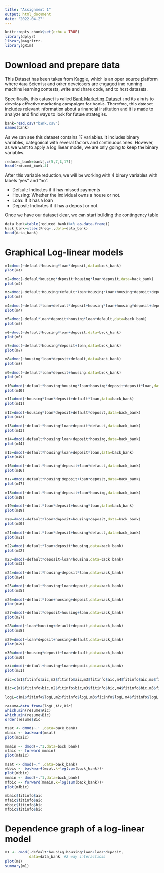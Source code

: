 ```yaml
---
title: "Assignment 1"
output: html_document
date: '2022-04-27'
---
```


```r
knitr::opts_chunk$set(echo = TRUE)
library(dplyr)
library(magrittr)
library(gRim)
```

# Download and prepare data

This Dataset has been taken from Kaggle, which is an open source platform where data Scientist and other developers are engaged into running machine learning contests, write and share code, and to host datasets.

Specifically, this dataset is called [Bank Marketing Dataset](https://www.kaggle.com/datasets/janiobachmann/bank-marketing-dataset?resource=download) and its aim is to develop effective marketing campaigns for banks. Therefore, this dataset includes relevant information about a financial institution and it is made to analyze and find ways to look for future strategies.

```r
bank=read.csv("bank.csv")
names(bank)
```

As we can see this dataset contains 17 variables. It includes binary variables, categorical with several factors and continuous ones. However, as we want to apply a log linear model, we are only going to keep the binary variables.

```r
reduced_bank=bank[,c(5,7,8,17)]
head(reduced_bank,3)
```

After this variable reduction, we will be working with 4 binary variables with labels "yes" and "no".

- Default: Indicates if it has missed payments
- Housing: Whether the individual owns a house or not.
- Loan: If it has a loan
- Deposit: Indicates if it has a deposit or not.

Once we have our dataset clear, we can start building the contingency table

```r
data_bank=table(reduced_bank)%>% as.data.frame()
back_bank=xtabs(Freq~.,data=data_bank)
head(data_bank)
```

# Graphical Log-linear models

```r
m1=dmod(~default*housing*loan*deposit,data=back_bank)
plot(m1)
```

```r
m2=dmod(~defaul*housing*deposit+housing*loan*deposit,data=back_bank)
plot(m2)
```

```r
m3=dmod(~default*housing+default*loan+housing*loan+housing*deposit+deposit*loan,data=back_bank)
plot(m3)
```

```r
m4=dmod(~default*loan+default*deposit+housing*loan+housing*deposit+deposit*loan,data=back_bank)
plot(m4)
```


```r
m5=dmod(~defaul*loan*deposit+housing*loan*default,data=back_bank)
plot(m5)
```


```r
m6=dmod(~default*housing*loan+deposit,data=back_bank)
plot(m6)
```

```r
m7=dmod(~default*housing*deposit+loan,data=back_bank)
plot(m7)
```

```r
m8=dmod(~housing*loan*deposit+default,data=back_bank)
plot(m8)
```

```r
m9=dmod(~default*loan*deposit+housing,data=back_bank)
plot(m9)
```

```r
m10=dmod(~default*housing+housing*loan+housing*deposit+deposit*loan,data=back_bank)
plot(m10)
```

```r
m11=dmod(~housing*loan*deposit+default*loan,data=back_bank)
plot(m11)
```

```r
m12=dmod(~housing*loan*deposit+default*deposit,data=back_bank)
plot(m12)
```


```r
m13=dmod(~default*housing*loan+deposit*default,data=back_bank)
plot(m13)
```

```r
m14=dmod(~default*housing*loan+deposit*housing,data=back_bank)
plot(m14)
```

```r
m15=dmod(~default*housing*loan+deposit*loan,data=back_bank)
plot(m15)
```

```r
m16=dmod(~default*housing*deposit+loan*default,data=back_bank)
plot(m16)
```

```r
m17=dmod(~default*housing*deposit+loan*deposit,data=back_bank)
plot(m17)
```

```r
m18=dmod(~default*housing*deposit+loan*housing,data=back_bank)
plot(m18)
```

```r
m19=dmod(~default*loan*deposit+housing*loan,data=back_bank)
plot(m19)
```

```r
m20=dmod(~default*loan*deposit+housing*deposit,data=back_bank)
plot(m20)
```

```r
m21=dmod(~default*loan*deposit+housing*default,data=back_bank)
plot(m21)
```

```r
m22=dmod(~default*loan+deposit*housing,data=back_bank)
plot(m22)
```


```r
m23=dmod(~default*deposit+loan*housing,data=back_bank)
plot(m23)
```

```r
m24=dmod(~default*housing+deposit*loan,data=back_bank)
plot(m24)
```

```r
m25=dmod(~default*housing+loan+deposit,data=back_bank)
plot(m25)
```

```r
m26=dmod(~default*loan+housing+deposit,data=back_bank)
plot(m26)
```

```r
m27=dmod(~default*deposit+housing+loan,data=back_bank)
plot(m27)
```

```r
m28=dmod(~loan*housing+default+deposit,data=back_bank)
plot(m28)
```

```r
m29=dmod(~loan*deposit+housing+default,data=back_bank)
plot(m29)
```

```r
m30=dmod(~housing*deposit+loan+default,data=back_bank)
plot(m30)
```


```r
m31=dmod(~default+housing+loan+deposit,data=back_bank)
plot(m31)
```




```r
Aic=c(m1$fitinfo$aic,m2$fitinfo$aic,m3$fitinfo$aic,m4$fitinfo$aic,m5$fitinfo$aic,m6$fitinfo$aic,m7$fitinfo$aic,m8$fitinfo$aic,m9$fitinfo$aic,m10$fitinfo$aic,m11$fitinfo$aic,m12$fitinfo$aic,m13$fitinfo$aic,m14$fitinfo$aic,m15$fitinfo$aic,m16$fitinfo$aic,m17$fitinfo$aic,m18$fitinfo$aic,m19$fitinfo$aic,m20$fitinfo$aic)

Bic=c(m1$fitinfo$bic,m2$fitinfo$bic,m3$fitinfo$bic,m4$fitinfo$bic,m5$fitinfo$bic,m6$fitinfo$bic,m7$fitinfo$bic,m8$fitinfo$bic,m9$fitinfo$bic,m10$fitinfo$bic,m11$fitinfo$bic,m12$fitinfo$bic,m13$fitinfo$bic,m14$fitinfo$bic,m15$fitinfo$bic,m16$fitinfo$bic,m17$fitinfo$bic,m18$fitinfo$bic,m19$fitinfo$bic,m20$fitinfo$bic)

logL=c(m1$fitinfo$logL,m2$fitinfo$logL,m3$fitinfo$logL,m4$fitinfo$logL,m5$fitinfo$logL,m6$fitinfo$logL,m7$fitinfo$logL,m8$fitinfo$logL,m9$fitinfo$logL,m10$fitinfo$logL,m11$fitinfo$logL,m12$fitinfo$logL,m13$fitinfo$logL,m14$fitinfo$logL,m15$fitinfo$logL,m16$fitinfo$logL,m17$fitinfo$logL,m18$fitinfo$logL,m19$fitinfo$logL,m20$fitinfo$logL)

resume=data.frame(logL,Aic,Bic)
which.min(resume$Aic)
which.min(resume$Bic) 
order(resume$Bic)
```



```r
msat <- dmod(~.^.,data=back_bank)
mbaic <- backward(msat)
plot(mbaic)
```

```r
mmain <- dmod(~.^1,data=back_bank)
mfaic <- forward(mmain)
plot(mfaic)
```

```r
msat <- dmod(~.^.,data=back_bank)
mbbic <- backward(msat,k=log(sum(back_bank)))
plot(mbbic)
mmain <- dmod(~.^1,data=back_bank)
mfbic <- forward(mmain,k=log(sum(back_bank)))
plot(mfbic)
```


```r
mbaic$fitinfo$aic
mfaic$fitinfo$aic
mbbic$fitinfo$bic
mfbic$fitinfo$bic
```


# Dependence graph of a log-linear model

```r
m1 <- dmod(~default*housing+housing*loan+loan*deposit,
           data=data_bank) #2 way interactions
plot(m1)
summary(m1)
```




